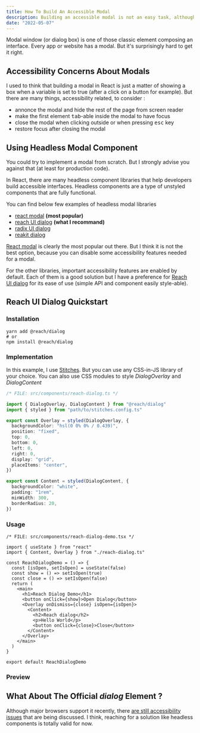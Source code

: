 ```yaml
---
title: How To Build An Accessible Modal
description: Building an accessible modal is not an easy task, although it's a very common element. Let's see how to build one easily.
date: "2022-05-07"
---
```


Modal window (or dialog box) is one of those classic element composing an interface. Every app or website has a modal. But it's surprisingly hard to get it right.

## Accessibility Concerns About Modals

I used to think that building a modal in React is just a matter of showing a box when a variable is set to true (after a click on a button for example). But there are many things, accessibility related, to consider :

- annonce the modal and hide the rest of the page from screen reader
- make the first element <kbd>tab</kbd>-able inside the modal to have focus
- close the modal when clicking outside or when pressing <kbd>esc</kbd> key
- restore focus after closing the modal

## Using Headless Modal Component

You could try to implement a modal from scratch. But I strongly advise you against that (at least for production code).

In React, there are many headless component libraries that help developers build accessible interfaces. Headless components are a type of unstyled components that are fully functional.

You can find below few examples of headless modal libraries

- [react modal](https://reactcommunity.org/react-modal/) **(most popular)**
- [reach UI dialog](https://reach.tech/dialog/) **(what I recommand)**
- [radix UI dialog](https://www.radix-ui.com/docs/primitives/components/dialog)
- [reakit dialog](https://reakit.io/docs/dialog/)

[React modal](https://reactcommunity.org/react-modal/) is clearly the most popular out there. But I think it is not the best option, because you can disable some accessibility features needed for a modal.

For the other libraries, important accessibility features are enabled by default. Each of them is a good solution but I have a preference for [Reach UI dialog](https://reach.tech/dialog/) for its ease of use (simple API and component easily style-able).

## Reach UI Dialog Quickstart

### Installation

```shell
yarn add @reach/dialog
# or
npm install @reach/dialog
```

### Implementation

In this example, I use [Stitches](https://stitches.dev/). But you can use any CSS-in-JS library of your choice. You can also use CSS modules to style _DialogOverlay_ and _DialogContent_

```ts
/* FILE: src/components/reach-dialog.ts */

import { DialogOverlay, DialogContent } from "@reach/dialog"
import { styled } from "path/to/stitches.config.ts"

export const Overlay = styled(DialogOverlay, {
  backgroundColor: "hsl(0 0% 0% / 0.439)",
  position: "fixed",
  top: 0,
  bottom: 0,
  left: 0,
  right: 0,
  display: "grid",
  placeItems: "center",
})

export const Content = styled(DialogContent, {
  backgroundColor: "white",
  padding: "1rem",
  minWidth: 300,
  borderRadius: 20,
})
```

### Usage

```tsx
/* FILE: src/components/reach-dialog-demo.tsx */

import { useState } from "react"
import { Content, Overlay } from "./reach-dialog.ts"

const ReachDialogDemo = () => {
  const [isOpen, setIsOpen] = useState(false)
  const show = () => setIsOpen(true)
  const close = () => setIsOpen(false)
  return (
    <main>
      <h1>Reach Dialog Demo</h1>
      <button onClick={show}>Open Dialog</button>
      <Overlay onDismiss={close} isOpen={isOpen}>
        <Content>
          <h2>Reach dialog</h2>
          <p>Hello World</p>
          <button onClick={close}>Close</button>
        </Content>
      </Overlay>
    </main>
  )
}

export default ReachDialogDemo
```

### Preview


<ReachDialogDemo />

## What About The Official _dialog_ Element ?

Although major browsers support it recently, there [are still accessibility issues](https://www.scottohara.me/blog/2019/03/05/open-dialog.html) that are being discussed. I think, reaching for a solution like headless components is totally valid for now.
